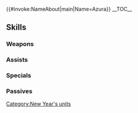 {{#invoke:NameAbout|main|Name=Azura}}{{HeroPage Tabs}}
{{Hero Infobox
|Name=Azura
|Title=Celebratory Spirit
|GrowthModifier=None
|WeaponType=Green Axe
|MoveType=Flying
|Origin=Fire Emblem Fates
|Gender=Female
|actorEN=Rena Strober
|actorJP=Lynn
|artist=kaya8
|releaseDate=December 31, 2017
|TagID=年明けアクア
|InternalID=203
|Properties=refresher,special,specRate_202202
|cv1=11
|cv2=100300
|description=An enchanting princess raised in Hoshido who has never lost a match of the traditional sport hanetsuki when played at the New Year. Appears in Fire Emblem Fates.
}}
__TOC__
{{Stats Page|Hero=Azura: Celebratory Spirit
|Lv1HP=15|Lv1ATK=6|Lv1SPD=9|Lv1DEF=5|Lv1RES=4
|GRHP=50|GRATK=55|GRSPD=60|GRDEF=40|GRRES=50
}}
==Skills==
===Weapons===
{{Weapons Table
|weapon1=Iron Axe
|weapon1Default=1
|weapon1Unlock=1
|weapon2=Steel Axe
|weapon2Default=3
|weapon2Unlock=2
|weapon3=Hagoita
|weapon3Default=4
|weapon3Unlock=3
|weapon4=Hagoita+
|weapon4Default=5
|weapon4Unlock=5
}}
===Assists===
{{Assists Table
|assist1=Sing
|assist1Default=4
|assist1Unlock=3
}}
===Specials===
{{Specials Table}}
===Passives===
{{Passives Table
|passiveB1=Earth Dance 1
|passiveB2=Earth Dance 2
|passiveB3=Earth Dance 3
|passiveB1Unlock=3
|passiveB2Unlock=4
|passiveB3Unlock=5
|passiveC1=Hone Spd 1
|passiveC2=Hone Spd 2
|passiveC3=Hone Fliers
|passiveC1Unlock=1
|passiveC2Unlock=2
|passiveC3Unlock=4
}}
{{Heroes Navbox}}
[[Category:New Year's units]]